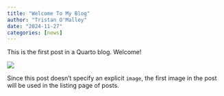 ```yaml
---
title: "Welcome To My Blog"
author: "Tristan O'Malley"
date: "2024-11-27"
categories: [news]
---
```


This is the first post in a Quarto blog. Welcome!

![](thumbnail.jpg)

Since this post doesn't specify an explicit `image`, the first image in the post will be used in the listing page of posts.
